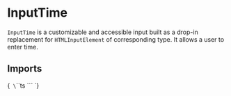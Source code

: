 
<Meta title="Inputs/Time" of={InputTimeStories} />

# InputTime

`InputTime` is a customizable and accessible input built as a drop-in replacement for `HTMLInputElement` of corresponding type. It allows a user to enter time.

## Imports

<Markdown>{`
\`\`\`ts
\`\`\`
`}</Markdown>

<Primary />

<ArgTypes of={InputTime}/>

